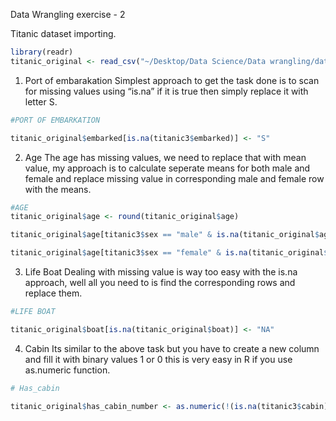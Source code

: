 Data Wrangling exercise - 2 

Titanic dataset importing.

```r
library(readr)
titanic_original <- read_csv("~/Desktop/Data Science/Data wrangling/datawrangling_exercise_2/titanic3.csv")

```

1. Port of embarakation
    Simplest approach to get the task done is to scan for missing values using "is.na" if it is true then          simply replace it with letter S.
    
    
    
```r
#PORT OF EMBARKATION

titanic_original$embarked[is.na(titanic3$embarked)] <- "S"
```

2. Age
    The age has missing values, we need to replace that with mean value, my approach is to calculate seperate      means for both male and female and replace missing value in corresponding male and female row with the         means.

```r


#AGE
titanic_original$age <- round(titanic_original$age)

titanic_original$age[titanic3$sex == "male" & is.na(titanic_original$age)] <- round(mean(titanic3$age[titanic_original$sex == "male"], na.rm = TRUE))

titanic_original$age[titanic3$sex == "female" & is.na(titanic_original$age)] <- round(mean(titanic3$age[titanic_original$sex == "female"], na.rm = TRUE))

```

3. Life Boat
    Dealing with missing value is way too easy with the is.na approach, well all you need to is find the           corresponding rows and replace them.
    
    
```r
#LIFE BOAT

titanic_original$boat[is.na(titanic_original$boat)] <- "NA"
```

4. Cabin 
   Its similar to the above task but you have to create a new column and fill it with binary values 1 or 0 this    is very easy in R if you use as.numeric function.
  
```r
# Has_cabin

titanic_original$has_cabin_number <- as.numeric(!(is.na(titanic3$cabin)))
```


